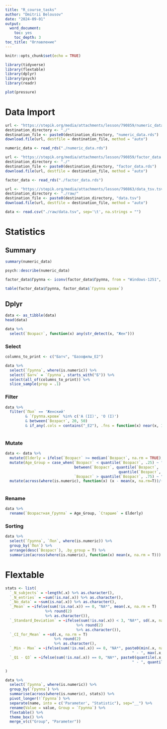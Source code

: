 ```yaml
---
title: "R_course_tasks"
author: "Dmitrii Belousov"
date: "2024-09-01"
output: 
  word_document:
    toc: yes
    toc_depth: 3
toc_title: "Оглавление"
---
```


```r
knitr::opts_chunk$set(echo = TRUE)

library(tidyverse)
library(flextable)
library(dplyr)
library(psych)
library(readr)
```

```r
plot(pressure)
```

# Data Import

```r
url <- "https://stepik.org/media/attachments/lesson/790859/numeric_data.rds"
destination_directory <- "./"
destination_file <- paste0(destination_directory, "numeric_data.rds")
download.file(url, destfile = destination_file, method = "auto")
```

```r
numeric_data <- read_rds("./numeric_data.rds")
```

```r
url <- "https://stepik.org/media/attachments/lesson/790859/factor_data.rds"
destination_directory <- "./"
destination_file <- paste0(destination_directory, "factor_data.rds")
download.file(url, destfile = destination_file, method = "auto")
```

```r
factor_data <- read_rds("./factor_data.rds")
```

```r
url <- "https://stepik.org/media/attachments/lesson/790863/data_tsv.tsv"
destination_directory <- "./raw/"
destination_file <- paste0(destination_directory, "data.tsv")
download.file(url, destfile = destination_file, method = "auto")
```

```r
data <- read.csv("./raw/data.tsv", sep='\t', na.strings = "")
```

# Statistics

## Summary

```r
summary(numeric_data)
```

```r
psych::describe(numeric_data)
```

```r
factor_data$Группа <- iconv(factor_data$Группа, from = "Windows-1251", to = "UTF-8")

table(factor_data$Группа, factor_data$`Группа крови`)
```

## Dplyr

```r
data <- as_tibble(data)
head(data)
```

```r
data %>% 
  select(`Возраст`, function(x) any(str_detect(x, "Жен")))
```

### Select

```r

columns_to_print <- c("Батч", "Базофилы_E2")

data %>% 
  select(`Группа`, where(is.numeric)) %>% 
  select(`Батч` = `Группа`, starts_with("Б")) %>% 
  select(all_of(columns_to_print)) %>% 
  slice_sample(prop = .1)
```

### Filter

```r
data %>% 
  filter(`Пол` == 'Женский' 
         & `Группа.крови` %in% c('A (II)', 'O (I)') 
         & between(`Возраст`, 20, 50) 
         & if_any(.cols = contains("_E2"), .fns = function(x) near(x, 1.5, tol = 0.3)))
  
```

### Mutate

```r
data <- data %>% 
  mutate(Elderly = ifelse(`Возраст` >= median(`Возраст`, na.rm = TRUE), "Yes", "No")) %>% 
  mutate(Age_Group = case_when(`Возраст` < quantile(`Возраст`, .25) ~ "Young", 
                               between(`Возраст`, quantile(`Возраст`, .25), 
                                                   quantile(`Возраст`, .75)) ~ "Average",
                               `Возраст` > quantile(`Возраст`, .75) ~ "Old")) %>% 
  mutate(across(where(is.numeric), function(x) (x - mean(x, na.rm=T))/(sd(x, na.rm = T))))
  
```

### Rename

```r
data %>% 
  rename(`Возрастная_Группа` = Age_Group, `Старшие` = Elderly)
```

### Sorting

```r
data %>% 
  select(`Группа`, `Пол`, where(is.numeric)) %>% 
  group_by(`Пол`) %>% 
  arrange(desc(`Возраст`), .by_group = T) %>% 
  summarize(across(where(is.numeric), function(x) mean(x, na.rm = T)))
```

# Flextable

```r
stats <- list(
  `_N_subjects` = ~length(.x) %>% as.character(),
  `_N_entries` = ~sum(!is.na(.x)) %>% as.character(),
  `_No_data` = ~sum(is.na(.x)) %>% as.character(),
  `_Mean` = ~ifelse(sum(!is.na(.x)) == 0, "NA*", mean(.x, na.rm = T) 
                  %>% round(2) 
                  %>% as.character()),
  `_Standard_Deviation` = ~ifelse(sum(!is.na(.x)) < 3, "NA*", sd(.x, na.rm = T) 
                                %>% round(2) 
                                %>% as.character()),
  `_CI_for_Mean` = ~sd(.x, na.rm = T)
                      %>% round(2) 
                      %>% as.character(),
  `_Min - Max` = ~ifelse(sum(!is.na(.x)) == 0, "NA*", paste0(min(.x, na.rm = T) %>% round(2), 
                                                         " - ", max(.x, na.rm = T) %>% round(2))),
  `_Q1 - Q3` = ~ifelse(sum(!is.na(.x)) == 0, "NA*", paste0(quantile(.x, .25, na.rm = T) %>% round(2), 
                                                         " - ", quantile(.x, .75, na.rm = T) %>% round(2)))

)

data %>% 
  select(`Группа`, where(is.numeric)) %>% 
  group_by(`Группа`) %>% 
  summarise(across(where(is.numeric), stats)) %>% 
  pivot_longer(!`Группа`) %>% 
  separate(name, into = c('Parameter', "Statistic"), sep="__") %>% 
  rename(Value = value, Group = `Группа`) %>% 
  flextable() %>% 
  theme_box() %>% 
  merge_v(c("Group", "Parameter"))
```











